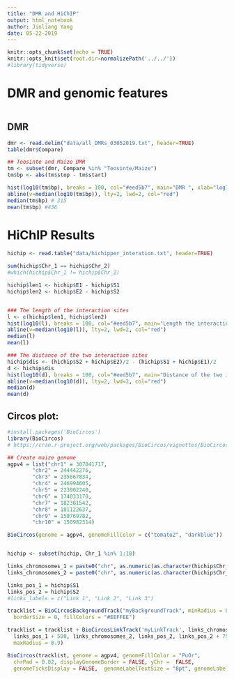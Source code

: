 ```yaml
---
title: "DMR and HiChIP"
output: html_notebook
author: Jinliang Yang
date: 05-22-2019
---
```



```r
knitr::opts_chunk$set(echo = TRUE) 
knitr::opts_knit$set(root.dir=normalizePath('../../')) 
#library(tidyverse)
```

# DMR and genomic features

```r

```






## DMR

```r
dmr <- read.delim("data/all_DMRs_03052019.txt", header=TRUE)
table(dmr$Compare)

## Teosinte and Maize DMR
tm <- subset(dmr, Compare %in% "Teosinte/Maize")
tm$bp <- abs(tm$stop - tm$start)

hist(log10(tm$bp), breaks = 100, col="#eed5b7", main="DMR ", xlab="log10(bp)")
abline(v=median(log10(tm$bp)), lty=2, lwd=2, col="red")
median(tm$bp) # 315
mean(tm$bp) #436

```

# HiChIP Results


```r
hichip <- read.table("data/hichipper_interation.txt", header=TRUE)

sum(hichip$Chr_1 == hichip$Chr_2)
#which(hichip$Chr_1 != hichip$Chr_2)

hichip$len1 <- hichip$E1 - hichip$S1
hichip$len2 <- hichip$E2 - hichip$S2


### The length of the interaction sites
l <- c(hichip$len1, hichip$len2)
hist(log10(l), breaks = 100, col="#eed5b7", main="Length the interaction sites", xlab="Log10(bp)")
abline(v=median(log10(l)), lty=2, lwd=2, col="red")
median(l) 
mean(l)

### The distance of the two interaction sites
hichip$dis <- (hichip$S2 + hichip$E2)/2 - (hichip$S1 + hichip$E1)/2
d <- hichip$dis
hist(log10(d), breaks = 100, col="#eed5b7", main="Distance of the two interaction sites", xlab="Log10(bp)")
abline(v=median(log10(d)), lty=2, lwd=2, col="red")
median(d) 
mean(d)

```




## Circos plot:

```r
#install.packages('BioCircos')
library(BioCircos)
# https://cran.r-project.org/web/packages/BioCircos/vignettes/BioCircos.html

## Create maize genome
agpv4 = list("chr1" = 307041717,
        "chr2" = 244442276,
        "chr3" = 235667834,
        "chr4" = 246994605,
        "chr5" = 223902240,
        "chr6" = 174033170,
        "chr7" = 182381542,
        "chr8" = 181122637,
        "chr9" = 159769782,
        "chr10" = 150982314)

BioCircos(genome = agpv4, genomeFillColor = c("tomato2", "darkblue"))


hichip <- subset(hichip, Chr_1 %in% 1:10)

links_chromosomes_1 = paste0("chr", as.numeric(as.character(hichip$Chr_1))) # Chromosomes on which the links should start
links_chromosomes_2 = paste0("chr", as.numeric(as.character(hichip$Chr_2))) # Chromosomes on which the links should end

links_pos_1 = hichip$S1
links_pos_2 = hichip$S2
#links_labels = c("Link 1", "Link 2", "Link 3")

tracklist = BioCircosBackgroundTrack("myBackgroundTrack", minRadius = 0, maxRadius = 0.9,
  borderSize = 0, fillColors = "#EEFFEE")  

tracklist = tracklist + BioCircosLinkTrack('myLinkTrack', links_chromosomes_1, links_pos_1,
  links_pos_1 + 500, links_chromosomes_2, links_pos_2, links_pos_2 + 7500, width="0.001em",
  maxRadius = 0.9)

BioCircos(tracklist, genome = agpv4, genomeFillColor = "PuOr",
  chrPad = 0.02, displayGenomeBorder = FALSE, yChr =  FALSE,
  genomeTicksDisplay = FALSE,  genomeLabelTextSize = "8pt", genomeLabelDy = 0)
```

